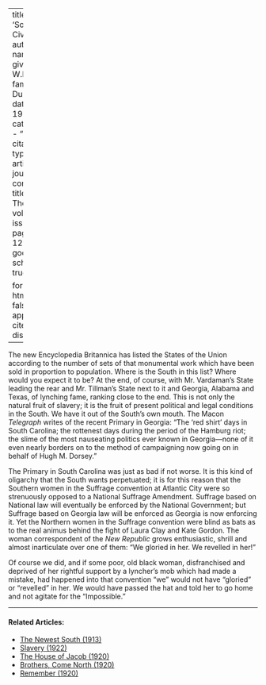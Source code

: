 
---
title: 'Southern Civilization'
author:
  - name:
      given: W.E.B.
      family: Du Bois
date: May 1916
categories: 
  - ""
citation: 
  type: article-journal
  container-title: The Crisis
  volume: 13
  issue: 1
  page: 11-12
google-scholar: true

format:
  html:
    toc: false
    appendix-cite-as: display
---



The new Encyclopedia Britannica has listed the States of the Union
according to the number of sets of that monumental work which have been
sold in proportion to population. Where is the South in this list? Where
would you expect it to be? At the end, of course, with Mr. Vardaman's
State leading the rear and Mr. Tillman's State next to it and Georgia,
Alabama and Texas, of lynching fame, ranking close to the end. This is
not only the natural fruit of slavery; it is the fruit of present
political and legal conditions in the South. We have it out of the
South's own mouth. The Macon *Telegraph* writes of the recent Primary in
Georgia: "The 'red shirt' days in South Carolina; the rottenest days
during the period of the Hamburg riot; the slime of the most nauseating
politics ever known in Georgia---none of it even nearly borders on to
the method of campaigning now going on in behalf of Hugh M. Dorsey."

The Primary in South Carolina was just as bad if not worse. It is this
kind of oligarchy that the South wants perpetuated; it is for this
reason that the Southern women in the Suffrage convention at Atlantic
City were so strenuously opposed to a National Suffrage Amendment.
Suffrage based on National law will eventually be enforced by the
National Government; but Suffrage based on Georgia law will be enforced
as Georgia is now enforcing it. Yet the Northern women in the Suffrage
convention were blind as bats as to
the real animus behind the fight of Laura Clay and Kate Gordon. The
woman correspondent of the *New Republic* grows enthusiastic, shrill and
almost inarticulate over one of them: "We gloried in her. We revelled in
her!"

Of course we did, and if some poor, old black woman, disfranchised and
deprived of her rightful support by a lyncher's mob which had made a
mistake, had happened into that convention "we" would not have "gloried"
or "revelled" in her. We would have passed the hat and told her to go
home and not agitate for the "Impossible."

<!-- Similar articles start here -->

<hr>
#### Related Articles:

* [The Newest South (1913)](/Volumes/06/03/newest_south.html)
* [Slavery (1922)](/Volumes/24/01/slavery.html)
* [The House of Jacob (1920)](/Volumes/19/04/house-of-jacob.html)
* [Brothers, Come North (1920)](/Volumes/19/03/brothers_come_north.html)
* [Remember (1920)](/Volumes/19/06/remember.html)

<!-- Similar articles end here -->